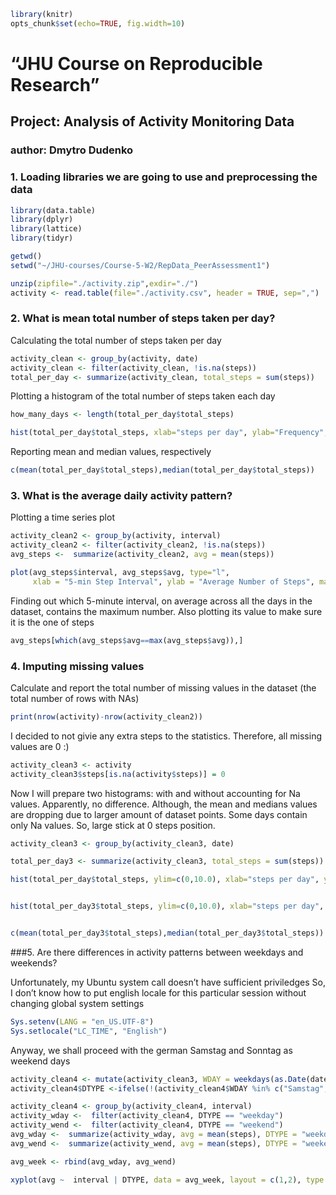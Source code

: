 

```r
library(knitr)
opts_chunk$set(echo=TRUE, fig.width=10)
```

# "**JHU Course on Reproducible Research**"
## **Project: Analysis of Activity Monitoring Data**
### author: Dmytro Dudenko

### 1. Loading libraries we are going to use and preprocessing the data

```r

library(data.table)
library(dplyr)
library(lattice)
library(tidyr)

getwd()
setwd("~/JHU-courses/Course-5-W2/RepData_PeerAssessment1")

unzip(zipfile="./activity.zip",exdir="./")
activity <- read.table(file="./activity.csv", header = TRUE, sep=",")

```

### 2. What is mean total number of steps taken per day?


Calculating the total number of steps taken per day

```r
activity_clean <- group_by(activity, date)
activity_clean <- filter(activity_clean, !is.na(steps))
total_per_day <- summarize(activity_clean, total_steps = sum(steps))
```
Plotting a histogram of the total number of steps taken each day
```r
how_many_days <- length(total_per_day$total_steps)

hist(total_per_day$total_steps, xlab="steps per day", ylab="Frequency", breaks = how_many_days, col="blue", main="Histogram of the total number of steps taken each day")

```
Reporting mean and median values, respectively
```r
c(mean(total_per_day$total_steps),median(total_per_day$total_steps))

```

### 3. What is the average daily activity pattern?

Plotting a time series plot
```r
activity_clean2 <- group_by(activity, interval)
activity_clean2 <- filter(activity_clean2, !is.na(steps))
avg_steps <-  summarize(activity_clean2, avg = mean(steps))

plot(avg_steps$interval, avg_steps$avg, type="l",
     xlab = "5-min Step Interval", ylab = "Average Number of Steps", main = "The Average Daily Activity Pattern",  col ="blue")
```
Finding out which 5-minute interval, on average across all the days in the dataset, contains the maximum number. Also plotting its value to make sure it is the one
of steps
```r
avg_steps[which(avg_steps$avg==max(avg_steps$avg)),]
```
### 4. Imputing missing values

 Calculate and report the total number of missing values in the dataset
 (the total number of rows with NAs)
```r
print(nrow(activity)-nrow(activity_clean2))
```

I decided to not givie any extra steps to the statistics.
Therefore, all missing values are 0 :)

```r

activity_clean3 <- activity
activity_clean3$steps[is.na(activity$steps)] = 0

```

Now I will prepare two histograms: with and without accounting for Na values.
Apparently, no difference. Although, the mean and medians values are dropping due to larger amount of dataset points.
Some days contain only Na values. So, large stick at 0 steps position.

```r
activity_clean3 <- group_by(activity_clean3, date)

total_per_day3 <- summarize(activity_clean3, total_steps = sum(steps))

hist(total_per_day$total_steps, ylim=c(0,10.0), xlab="steps per day", ylab="Frequency", breaks = how_many_days, col="blue", main="Histogram of the total number of steps taken each day")


hist(total_per_day3$total_steps, ylim=c(0,10.0), xlab="steps per day", ylab="Frequency", breaks = how_many_days, col="blue", main="Histogram of the total number of steps taken each day")


c(mean(total_per_day3$total_steps),median(total_per_day3$total_steps))


```


###5. Are there differences in activity patterns between weekdays and weekends?

Unfortunately, my Ubuntu system call doesn't have sufficient priviledges
So, I don't know how to put english locale for this particular session without changing global system settings

```r

Sys.setenv(LANG = "en_US.UTF-8")
Sys.setlocale("LC_TIME", "English")

```

Anyway, we shall proceed with the german Samstag and Sonntag as weekend days

```r

activity_clean4 <- mutate(activity_clean3, WDAY = weekdays(as.Date(date)))
activity_clean4$DTYPE <-ifelse(!(activity_clean4$WDAY %in% c("Samstag","Sonntag")), "weekday", "weekend")

activity_clean4 <- group_by(activity_clean4, interval)
activity_wday <-  filter(activity_clean4, DTYPE == "weekday")
activity_wend <-  filter(activity_clean4, DTYPE == "weekend")
avg_wday <-  summarize(activity_wday, avg = mean(steps), DTYPE = "weekday")
avg_wend <-  summarize(activity_wend, avg = mean(steps), DTYPE = "weekend")

avg_week <- rbind(avg_wday, avg_wend)

xyplot(avg ~  interval | DTYPE, data = avg_week, layout = c(1,2), type ="l", ylab="Number of Steps")
```
